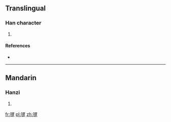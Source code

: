 ==Translingual==

===Han character===
{{Han char|rn=30|rad=口|as=14|sn=17|four=|canj=口卜田人 (RYWO)|ids=⿰[[口]]⿺[[遂]][[罒]]}}

# {{defn|Han|sort=口14}}

====References====
* {{Han ref|kx=0215.051|hdz=10696.151|uh=56BA|ud=22202}}

----

==Mandarin==

===Hanzi===
{{cmn-hanzi|pin=[[tà]] ([[ta4]])|wg=t'a<sup>4</sup>}}

# {{defn|lang=cmn|sort=口14}}

[[fr:嚺]]
[[pl:嚺]]
[[zh:嚺]]